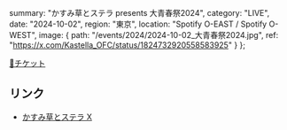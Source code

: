   summary: "かすみ草とステラ presents 大青春祭2024",
  category: "LIVE",
  date: "2024-10-02",
  region: "東京",
  location: "Spotify O-EAST / Spotify O-WEST",
  image: {
    path: "/events/2024/2024-10-02_大青春祭2024.jpg",
    ref: "https://x.com/Kastella_OFC/status/1824732920558583925"
  }
};

[🎫チケット](https://ticket.rakuten.co.jp/music/jpop/idle/RTLEDSS/)

## リンク

- [かすみ草とステラ X](https://x.com/Kastella_OFC/status/1824732920558583925)